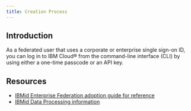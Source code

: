 ```yaml
---
title: Creation Process
---
```



<PageDescription>

</PageDescription>

## Introduction

As a federated user that uses a corporate or enterprise single sign-on ID, you can log in to IBM Cloud® from the command-line interface (CLI) by using either a one-time passcode or an API key.

## Resources

- [IBMid Enterprise Federation adoption guide for reference](https://ibm.box.com/v/IBMid-Federation-Guide)
- [IBMid Data Processing information](https://ibm.box.com/v/IBMidFedPartnerDataProcessing)